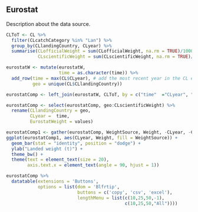 
## Eurostat 

Description about the data source. 

```r
CLToT <- CL %>%
  filter(CLcatchCategory %in% "Lan") %>%
  group_by(CLlandingCountry, CLyear) %>%
  summarise(CLofficialWeight = sum(CLofficialWeight, na.rm = TRUE)/1000,
            CLscientificWeight = sum(CLscientificWeight, na.rm = TRUE)/1000) 

eurostatW <- mutate(eurostatW, 
                    time = as.character(time)) %>%
  add_row(time = max(CL$CLyear), # add the most recent year in the CL even though the eurostat data will not be released by then 
          geo = unique(CL$CLlandingCountry))

eurostatComp <- left_join(eurostatW, CLToT, by = c("time"  ="CLyear", "geo" = "CLlandingCountry"))

eurostatComp <- select(eurostatComp, geo:CLscientificWeight) %>%
  rename(CLlandingCountry = geo,
         CLyear =  time, 
         EurostatWeight = values)
```

```r
eurostatComp1 <- gather(eurostatComp, WeightSource, Weight, -CLyear, -CLlandingCountry)
ggplot(eurostatComp1, aes(CLyear, Weight, fill = WeightSource)) +
  geom_bar(stat = "identity", position = "dodge") +
  ylab("Landed weight (t)") +
  theme_bw() + 
  theme(text = element_text(size = 20),
        axis.text.x = element_text(angle = 90, hjust = 1)) 
```


```r
eurostatComp %>%
  datatable(extensions = 'Buttons',
            options = list(dom = 'Blfrtip',
                           buttons = c('copy', 'csv', 'excel'),
                           lengthMenu = list(c(10,25,50,-1),
                                             c(10,25,50,"All"))))
```




